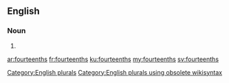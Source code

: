 ==English==

===Noun===
{{head|en}}

# {{plural of|fourteenth}}

[[Category:English plurals]][[Category:English plurals using obsolete wikisyntax]]

[[ar:fourteenths]]
[[fr:fourteenths]]
[[ku:fourteenths]]
[[my:fourteenths]]
[[sv:fourteenths]]